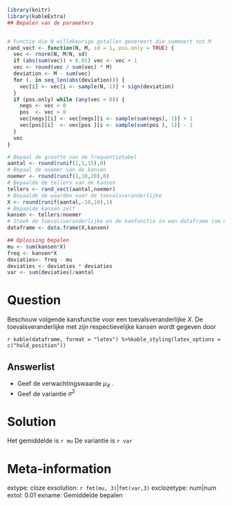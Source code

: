 ```r
library(knitr)
library(kableExtra)
## Bepalen van de parameters


# Functie die N willekeurige getallen genereert die sommeert tot M
rand_vect <- function(N, M, sd = 1, pos.only = TRUE) {
  vec <- rnorm(N, M/N, sd)
  if (abs(sum(vec)) < 0.01) vec <- vec + 1
  vec <- round(vec / sum(vec) * M)
  deviation <- M - sum(vec)
  for (. in seq_len(abs(deviation))) {
    vec[i] <- vec[i <- sample(N, 1)] + sign(deviation)
  }
  if (pos.only) while (any(vec < 0)) {
    negs <- vec < 0
    pos  <- vec > 0
    vec[negs][i] <- vec[negs][i <- sample(sum(negs), 1)] + 1
    vec[pos][i]  <- vec[pos ][i <- sample(sum(pos ), 1)] - 1
  }
  vec
}

# Bepaal de grootte van de frequentietabel
aantal <- round(runif(1,5,15),0)
# Bepaal de noemer van de kansen
noemer <- round(runif(1,10,20),0)
# Bepaalde de tellers van de kansen
tellers <- rand_vect(aantal,noemer)
# Bepaalde de waarden voor de toevalsveranderlijke
X <- round(runif(aantal,-10,10),1)
# Bepaalde kansen zelf
kansen <- tellers/noemer
# Steek de toevalsveranderlijke en de kanfunctie in een dataframe (om mooi te renderen naast elkaar)
dataframe <- data.frame(X,kansen)

## Oplossing bepalen
mu <- sum(kansen*X)
freq <- kansen*X
deviaties<- freq - mu
deviaties <- deviaties * deviaties
var <- sum(deviaties)/aantal

```

Question
========
Beschouw volgende kansfunctie voor een toevalsveranderlijke $X$. De toevalsveranderlijke met zijn respectievelijke kansen wordt gegeven door

`r kable(dataframe, format = "latex") %>%kable_styling(latex_options = c("hold_position"))`

Answerlist
----------
* Geef de verwachtingswaarde $\mu_X$ .
* Geef de variantie $\sigma^2$ 


Solution
========
Het gemiddelde is `r mu`
De variantie is `r var`

Meta-information
================
extype: cloze
exsolution: `r fmt(mu, 3)`|`fmt(var,3)`
exclozetype: num|num
extol: 0.01
exname: Gemiddelde bepalen
